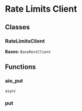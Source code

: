 # Rate Limits Client

## Classes

### RateLimitsClient

**Bases:** `BaseRestClient`

## Functions

### aio_put

`async`

### put
